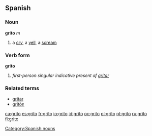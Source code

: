 ==Spanish==

===Noun===
'''grito''' ''m''

#a [[cry]], a [[yell]], a [[scream]]

===Verb form===
'''grito'''

# ''first-person singular indicative present of [[gritar]]''

===Related terms===
*[[gritar]]
*[[gritón]]

[[Category:Spanish nouns]]

[[ca:grito]]
[[es:grito]]
[[fr:grito]]
[[io:grito]]
[[id:grito]]
[[oc:grito]]
[[pl:grito]]
[[pt:grito]]
[[ru:grito]]
[[fi:grito]]